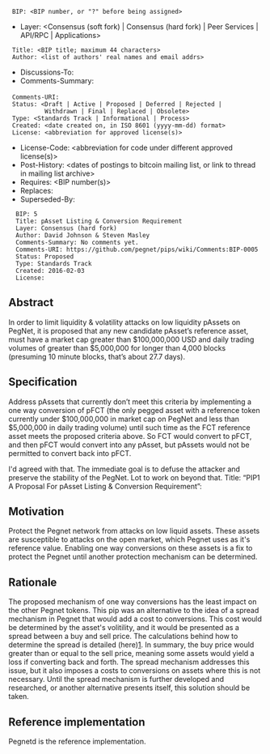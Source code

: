 
  BIP: <BIP number, or "?" before being assigned>
* Layer: <Consensus (soft fork) | Consensus (hard fork) | Peer Services | API/RPC | Applications>
  Title: <BIP title; maximum 44 characters>
  Author: <list of authors' real names and email addrs>
* Discussions-To: <email address>
* Comments-Summary: <summary tone>
  Comments-URI: <links to wiki page for comments>
  Status: <Draft | Active | Proposed | Deferred | Rejected |
           Withdrawn | Final | Replaced | Obsolete>
  Type: <Standards Track | Informational | Process>
  Created: <date created on, in ISO 8601 (yyyy-mm-dd) format>
  License: <abbreviation for approved license(s)>
* License-Code: <abbreviation for code under different approved license(s)>
* Post-History: <dates of postings to bitcoin mailing list, or link to thread in mailing list archive>
* Requires: <BIP number(s)>
* Replaces: <BIP number>
* Superseded-By: <BIP number>

<pre>
  BIP: 5
  Title: pAsset Listing & Conversion Requirement
  Layer: Consensus (hard fork) 
  Author: David Johnson & Steven Masley
  Comments-Summary: No comments yet.
  Comments-URI: https://github.com/pegnet/pips/wiki/Comments:BIP-0005
  Status: Proposed
  Type: Standards Track
  Created: 2016-02-03
  License: 
</pre>

==Abstract==

In order to limit liquidity & volatility attacks on low liquidity pAssets on PegNet, it is proposed that any new candidate pAsset’s reference asset, must have a market cap greater than $100,000,000 USD and daily trading volumes of greater than $5,000,000 for longer than 4,000 blocks (presuming 10 minute blocks, that’s about 27.7 days).

==Specification==

Address pAssets that currently don’t meet this criteria by implementing a one way conversion of pFCT (the only pegged asset with a reference token currently under $100,000,000 in market cap on PegNet and less than $5,000,000 in daily trading volume) until such time as the FCT reference asset meets the proposed criteria above. So FCT would convert to pFCT, and then pFCT would convert into any pAsset, but pAssets would not be permitted to convert back into pFCT. 


I'd agreed with that. The immediate goal is to defuse the attacker and preserve the stability of the PegNet. Lot to work on beyond that.
Title: “PIP1 A Proposal For pAsset Listing & Conversion Requirement”: 



==Motivation==

Protect the Pegnet network from attacks on low liquid assets. These assets are susceptible to attacks on the open market, which Pegnet uses as it's reference value. Enabling one way conversions on these assets is a fix to protect the Pegnet until another protection mechanism can be determined. 

==Rationale==

The proposed mechanism of one way conversions has the least impact on the other Pegnet tokens. This pip was an alternative to the idea of a spread mechanism in Pegnet that would add a cost to conversions. This cost would be determined by the asset's volitility, and it would be presented as a spread between a buy and sell price. The calculations behind how to determine the spread is detailed (here)[https://github.com/pegnet/docs/blob/master/pdfdocs/calculatingconversions.pdf]. In summary, the buy price would greater than or equal to the sell price, meaning some assets would yield a loss if converting back and forth. The spread mechanism addresses this issue, but it also imposes a costs to conversions on assets where this is not necessary. Until the spread mechanism is further developed and researched, or another alternative presents itself, this solution should be taken.

==Reference implementation== 

Pegnetd is the reference implementation.